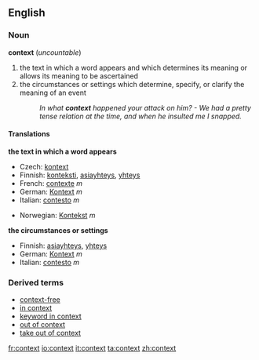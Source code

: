 ==English==
===Noun===
'''context''' (''uncountable'')

#the text in which a word appears and which determines its meaning or allows its meaning to be ascertained
#the circumstances or settings which determine, specify, or clarify the meaning of an event
#:''In what '''context''' happened your attack on him? - We had a pretty tense relation at the time, and when he insulted me I snapped.''

====Translations====
'''
{{top}}the text in which a word appears'''
*Czech: [[kontext]]
*Finnish: [[konteksti]], [[asiayhteys]], [[yhteys]]
*French: [[contexte]] ''m''
*German: [[Kontext]] ''m''
*Italian: [[contesto]] ''m''
{{mid}}
*Norwegian: [[Kontekst]] ''m''
{{bottom}}

'''the circumstances or settings'''
{{top}}
*Finnish: [[asiayhteys]], [[yhteys]]
*German: [[Kontext]] ''m'' 
*Italian: [[contesto]] ''m''
{{mid}}
{{bottom}}

===Derived terms===
*[[context-free]]
*[[in context]]
*[[keyword in context]]
*[[out of context]]
*[[take out of context]]

[[fr:context]]
[[io:context]]
[[it:context]]
[[ta:context]]
[[zh:context]]